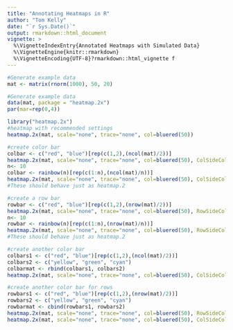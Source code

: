 ```yaml
---
title: "Annotating Heatmaps in R"
author: "Tom Kelly"
date: "`r Sys.Date()`"
output: rmarkdown::html_document
vignette: >
  %\VignetteIndexEntry{Annotated Heatmaps with Simulated Data}
  %\VignetteEngine{knitr::rmarkdown}
  %\VignetteEncoding{UTF-8}?rmarkdown::html_vignette f
---
```


```r
#Generate example data
mat <- matrix(rnorm(1000), 50, 20)
```


```r
#Generate example data
data(mat, package = "heatmap.2x")
par(mar=rep(0,4))
```

```r
library("heatmap.2x")
#heatmap with recommended settings
heatmap.2x(mat, scale="none", trace="none", col=bluered(50))
```

```r
#create color bar
colbar <- c("red", "blue")[rep(c(1,2),(ncol(mat)/2))]
heatmap.2x(mat, scale="none", trace="none", col=bluered(50), ColSideColors=colbar)
n<- 10
colbar <- rainbow(n)[rep(c(1:n),(ncol(mat)/n))]
heatmap.2x(mat, scale="none", trace="none", col=bluered(50), ColSideColors=colbar)
#These should behave just as heatmap.2
```

```r
#create a row bar
rowbar <- c("red", "blue")[rep(c(1,2),(nrow(mat)/2))]
heatmap.2x(mat, scale="none", trace="none", col=bluered(50), RowSideColors=rowbar)
n<- 10
rowbar <- rainbow(n)[rep(c(1:n),(nrow(mat)/n))]
heatmap.2x(mat, scale="none", trace="none", col=bluered(50), RowSideColors=rowbar)
#These should behave just as heatmap.2
```

```r
#create another color bar
colbars1 <- c("red", "blue")[rep(c(1,2),(ncol(mat)/2))]
colbars2 <- c("yellow", "green", "cyan")
colbarmat <- rbind(colbars1, colbars2)
heatmap.2x(mat, scale="none", trace="none", col=bluered(50), ColSideColors=colbarmat)
```

```r
#create another color bar for rows
rowbars1 <- c("red", "blue")[rep(c(1,2),(nrow(mat)/2))]
rowbars2 <- c("yellow", "green", "cyan")
rowbarmat <- cbind(rowbars1, rowbars2)
heatmap.2x(mat, scale="none", trace="none", col=bluered(50), RowSideColors=rowbarmat)
heatmap.2x(mat, scale="none", trace="none", col=bluered(50), ColSideColors=colbarmat, RowSideColors=rowbarmat)
```
